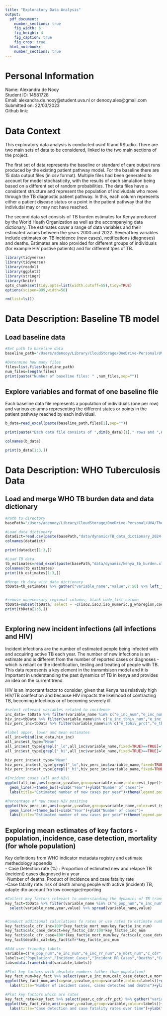 ```yaml
---
title: "Exploratory Data Analysis"
output:
  pdf_document: 
    number_sections: true
    fig_width: 6
    fig_height: 4
    fig_caption: true
    fig_crop: true
  html_notebook: 
    number_sections: true
---
```

# Personal Information
Name: Alexandra de Nooy \
Student ID: 14581728\
Email: alexandra.de.nooy@student.uva.nl or denooy.alex@gmail.com\
Submitted on: 22/03/2023\
Github link: 

# Data Context
This exploratory data analysis is conducted usinf R and RStudio. There are two main sets of data to be considered, linked to the two main sections of the project.

The first set of data represents the baseline or standard of care output runs produced by the existing patient pathway model. For the baseline there are 15 data output files (in csv format). Multiple files had been generated to account for model stochasticity, with the results of each simulation being based on a different set of random probabilities. The data files have a consistent structure and represent the population of indiviudals who move through the TB diagnostic patient pathway. In this, each column represents either a patient disease status or a point in the patient pathway that the indiviudal may or may not have reached.

The second data set consists of TB burden estimates for Kenya produced by the World Heath Organization as well as the accompanying data dictionary. The estimates cover a range of data variables and their estimated values between the years 2000 and 2022. Several key variables include estimates on TB incidence (new cases), notifications (diagnoses) and deaths. Estimates are also provided for different groups of individuals (for example HIV postive patients) and for different tpes of TB.


```r
library(tidyverse)
library(tidyverse)
library(readxl)
library(ggplot2)
library(stringr)
library(knitr)
opts_chunk$set(tidy.opts=list(width.cutoff=55),tidy=TRUE)
options(scipen=999,width=50)

rm(list=ls())


```

# Data Description: Baseline TB model

## Load baseline data

```r
#Set path to baseline data
baseline_path="/Users/adenooy/Library/CloudStorage/OneDrive-Personal/UVA/Thesis/MSc-Thesis/data/static/output/"

#Determine how many files
files=list.files(baseline_path)
num_files=length(files)
print(paste("Number of baseline files: " ,num_files,sep=""))
```

## Explore variables and format of one baseline file
Each baseline data file represents a population of individuals (one per row) and various columns representing the different states or points in the patient pathway reached by each individual. 
```r
b_data=read_excel(paste(baseline_path,files[1],sep=""))

print(paste("Each data file consists of ",dim(b_data)[1]," rows and ",dim(b_data)[2]," columns",sep=""))

colnames(b_data)

print(b_data[1:3,])

```


# Data Description: WHO Tuberculosis Data



## Load and merge WHO TB burden data and data dictionary
```r

#Path to directory
basePath="/Users/adenooy/Library/CloudStorage/OneDrive-Personal/UVA/Thesis/MSc-Thesis/"

#Load data dictionary
datadict=read.csv(paste(basePath,"data/dynamic/TB_data_dictionary_2024-01-30.csv",sep=""))
colnames(datadict)

print(datadict[1:3,])

#Load TB data
tb_estimates=read_excel(paste(basePath,"data/dynamic/kenya_tb_burden.xlsx",sep=""))
colnames(tb_estimates)
print(tb_estimates[1:3,])

#Merge tb data with data dictionary
tbData=tb_estimates %>% gather("variable_name","value",7:50) %>% left_join(datadict)


#remove unnecessary regional columns, blank code_list column
tbData=subset(tbData, select = -c(iso2,iso3,iso_numeric,g_whoregion,code_list) )
print(tbData[1:5,])



```

## Exploring new incident infections (all infections and HIV)

Incident infections are the number of estimated people being infected with and acquiring active TB each year. The number of new infections is an estimate and is different from the number of reported cases or diagnoses - which is reliant on the identification, testing and treating of people with TB.  This data represents a key element in the transmisison model and it is important in understanding the past dynamics of TB in kenya and provides an idea on the current trend. 

HIV is an important  factor to consider, given that Kenya has relatively high HIV/TB coinfection and because HIV impacts the likelihood of contracting TB, becoming infectious or of becoming severely ill. 

```r
#select relevant variables related to incidence
inc_data= tbData %>% filter(variable_name %in% c("e_inc_num","e_inc_num_lo","e_inc_num_hi")) %>% mutate(var="e_inc_num") 
hiv_inc=tbData %>% filter(variable_name%in% c("e_inc_tbhiv_num","e_inc_tbhiv_num_lo","e_inc_tbhiv_num_hi"))%>% mutate(var="e_inc_tbhiv_num")
hiv_perc_inc=tbData %>% filter(variable_name%in% c("e_tbhiv_prct","e_tbhiv_prct_lo","e_tbhiv_prct_hi"))%>% mutate(var="e_tbhiv_prct")

#label upper, lower and mean estimates
all_inc=rbind(inc_data,hiv_inc)
all_inc$est_type="Mean"
all_inc$est_type[grepl("_lo",all_inc$variable_name,fixed=TRUE)==TRUE]="Lower"
all_inc$est_type[grepl("_hi",all_inc$variable_name,fixed=TRUE)==TRUE]="Upper"

hiv_perc_inc$est_type="Mean"
hiv_perc_inc$est_type[grepl("_lo",hiv_perc_inc$variable_name,fixed=TRUE)==TRUE]="Lower"
hiv_perc_inc$est_type[grepl("_hi",hiv_perc_inc$variable_name,fixed=TRUE)==TRUE]="Upper"

#Incident cases (all and HIV)
ggplot(all_inc,aes(x=year,y=value,group=variable_name,color=est_type))+geom_point()+
  geom_line()+theme_bw()+xlab("Year")+ylab("Number of cases")+
  labs(title="Estimated number of new cases per year")+theme(legend.position = "bottom")+facet_wrap(.~var)

#Percentage of new cases HIV positive
ggplot(hiv_perc_inc,aes(x=year,y=value,group=variable_name,color=est_type))+geom_point()+
  geom_line()+theme_bw()+xlab("Year")+ylab("Number of cases")+
  labs(title="Estimated number of new cases per year")+theme(legend.position = "bottom")+facet_wrap(.~var)


```

## Exploring mean estimates of key factors - population, incidence, case detection, mortality (for whole population)

Key definitions from WHO indicator metadata registry and estimate methedology appendix \
- Case Detection rate (%) : Proportion of estimated new and relapse TB (incident) cases diagnosed in a year \
-Number of deaths: Product of incidence and case fatality rate\
-Case fatality rate: risk of death among people with active (incident) TB, adapte dto account fro low covergae/reporting\

```r
#Collect key factors relevant to understanding the dynamics of TB transmission
key_fact=tbData %>% filter(variable_name %in% c("e_pop_num","e_inc_num","e_inc_rr_num","e_mort_num","c_cdr","cfr","cfr_pct")) %>% 
  select(variable_name,year,value) %>% spread(variable_name,value)


#Conduct additional caluclations fo rates or use rates to estimate numbers
key_fact$calc_cfr_inc=100*(key_fact$e_mort_num/key_fact$e_inc_num)
key_fact$calc_case_detect=key_fact$c_cdr/100*key_fact$e_inc_num
key_fact$calc_cfr_case=100*(key_fact$e_mort_num/key_fact$calc_case_detect)
key_fact$deaths_cal=key_fact$cfr*key_fact$e_inc_num

#Add user friendly labels
variable=c("e_pop_num","e_inc_num","e_inc_rr_num","e_mort_num","c_cdr","cfr","cfr_pct","calc_case_detect")
labels=c("Population","Incident Cases","Incident RR Cases","Deaths","Case Detection Rate","Case fatality Rate","Case Fatality Rate (%)","Cases Detected")
labs=data.frame(cbind(variable,labels))

#Plot key factors with absolute numbers (other than population)
key_fact_num=key_fact %>% select(year,e_inc_num,calc_case_detect,e_mort_num) %>% gather("variable","value",2:4) %>% left_join(labs)
ggplot(key_fact_num,aes(x=year,y=value,group=variable,colour=labels))+geom_point()+geom_line()+theme_bw()+
  labs(title="Number of incident cases, cases detected and deaths")+ylab("Number of individuals")+theme(legend.position = "bottom")

#Plot key factors which are rates
key_fact_rate=key_fact %>% select(year,c_cdr,cfr_pct) %>% gather("variable","value",2:3)%>% left_join(labs)
ggplot(key_fact_rate,aes(x=year,y=value,group=variable,colour=labels))+geom_point()+geom_line()+theme_bw()+
  labs(title="Case detection and case fatality rates over time")+ylab("Percent(%)")+theme(legend.position = "bottom")




```






